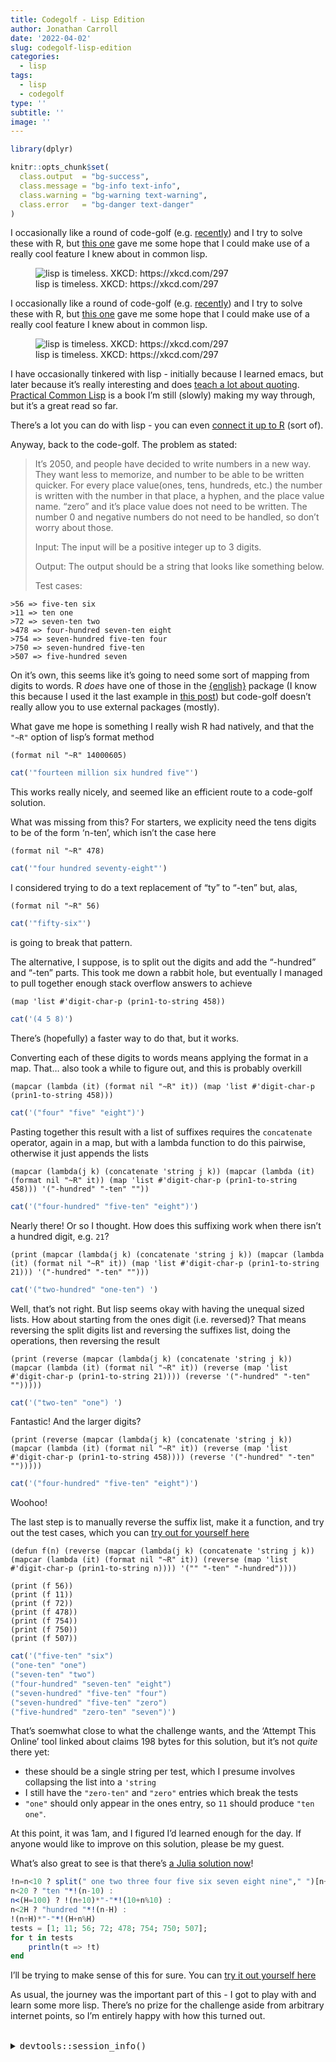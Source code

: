 ```yaml
---
title: Codegolf - Lisp Edition
author: Jonathan Carroll
date: '2022-04-02'
slug: codegolf-lisp-edition
categories:
  - lisp
tags:
  - lisp
  - codegolf
type: ''
subtitle: ''
image: ''
---
```


```r
library(dplyr)

knitr::opts_chunk$set(
  class.output  = "bg-success",
  class.message = "bg-info text-info",
  class.warning = "bg-warning text-warning",
  class.error   = "bg-danger text-danger"
)
```

I occasionally like a round of code-golf (e.g. [recently](https://jcarroll.com.au/2022/03/26/codegolfing-minecraft-lighting/)) and I try to solve these with R, but [this one](https://codegolf.stackexchange.com/questions/245778/numbers-in-2050) gave me some hope that I could make use of a really cool feature I knew about in common lisp.

![lisp is timeless. XKCD: https://xkcd.com/297](2022/04/02/codegolf-lisp-edition/images/lisp_cycles.png)

<!--more-->

I occasionally like a round of code-golf (e.g. [recently](https://jcarroll.com.au/2022/03/26/codegolfing-minecraft-lighting/)) and I try to solve these with R, but [this one](https://codegolf.stackexchange.com/questions/245778/numbers-in-2050) gave me some hope that I could make use of a really cool feature I knew about in common lisp.

![lisp is timeless. XKCD: https://xkcd.com/297](2022/04/02/codegolf-lisp-edition/images/lisp_cycles.png)

I have occasionally tinkered with lisp - initially because I learned emacs, but later because it's really interesting and does [teach a lot about quoting](https://www.milesmcbain.com/posts/the-roots-of-quotation/). [Practical Common Lisp](https://www.amazon.com.au/Practical-Common-LISP-Peter-Seibel/dp/1590592395) is a book I'm still (slowly) making my way through, but it's a great read so far.

There's a lot you can do with lisp - you can even [connect it up to R](https://github.com/dirkschumacher/llr) (sort of).

Anyway, back to the code-golf. The problem as stated:

>It's 2050, and people have decided to write numbers in a new way. They want less to memorize, and number to be able to be written quicker.
For every place value(ones, tens, hundreds, etc.) the number is written with the number in that place, a hyphen, and the place value name. "zero" and it's place value does not need to be written.
The number 0 and negative numbers do not need to be handled, so don't worry about those.
>
>Input:
>The input will be a positive integer up to 3 digits.
>
>Output:
>The output should be a string that looks like something below.
>
>Test cases:

```
>56 => five-ten six
>11 => ten one
>72 => seven-ten two
>478 => four-hundred seven-ten eight
>754 => seven-hundred five-ten four
>750 => seven-hundred five-ten
>507 => five-hundred seven
```

On it's own, this seems like it's going to need some sort of mapping from digits to words. R _does_ have one of those in the [{english}](https://cran.r-project.org/package=english) package (I know this because I used it the last example in [this post](https://jcarroll.com.au/2020/03/09/iseven-without-modulo/)) but code-golf doesn't really allow you to use external packages (mostly).

What gave me hope is something I really wish R had natively, and that the `"~R"` option of lisp's format method

```
(format nil "~R" 14000605) 
```
```r
cat('"fourteen million six hundred five"')
```
This works really nicely, and seemed like an efficient route to a code-golf solution. 

What was missing from this? For starters, we explicity need the tens digits to be of the form 'n-ten', which isn't the case here
```
(format nil "~R" 478) 
```
```r
cat('"four hundred seventy-eight"')
```
I considered trying to do a text replacement of "ty" to "-ten" but, alas,
```
(format nil "~R" 56) 
```
```r
cat('"fifty-six"')
```
is going to break that pattern.

The alternative, I suppose, is to split out the digits and add the "-hundred" and "-ten" parts. This took me down a rabbit hole, but eventually I managed to pull together enough stack overflow answers to achieve
```
(map 'list #'digit-char-p (prin1-to-string 458))
```
```r
cat('(4 5 8)')
```
There's (hopefully) a faster way to do that, but it works.

Converting each of these digits to words means applying the format in a map. That... also took a while to figure out, and this is probably overkill
```
(mapcar (lambda (it) (format nil "~R" it)) (map 'list #'digit-char-p (prin1-to-string 458)))
```
```r
cat('("four" "five" "eight")')
```
Pasting together this result with a list of suffixes requires the `concatenate` operator, again in a map, but with a lambda function to do this pairwise, otherwise it just appends the lists
```
(mapcar (lambda(j k) (concatenate 'string j k)) (mapcar (lambda (it) (format nil "~R" it)) (map 'list #'digit-char-p (prin1-to-string 458))) '("-hundred" "-ten" ""))
```
```r
cat('("four-hundred" "five-ten" "eight")')
```
Nearly there! Or so I thought. How does this suffixing work when there isn't a hundred digit, e.g. `21`?
```
(print (mapcar (lambda(j k) (concatenate 'string j k)) (mapcar (lambda (it) (format nil "~R" it)) (map 'list #'digit-char-p (prin1-to-string 21))) '("-hundred" "-ten" "")))
```
```r
cat('("two-hundred" "one-ten") ')
```
Well, that's not right. But lisp seems okay with having the unequal sized lists. How about starting from the ones digit (i.e. reversed)? That means reversing the split digits list and reversing the suffixes list, doing the operations, then reversing the result
```
(print (reverse (mapcar (lambda(j k) (concatenate 'string j k)) (mapcar (lambda (it) (format nil "~R" it)) (reverse (map 'list #'digit-char-p (prin1-to-string 21)))) (reverse '("-hundred" "-ten" "")))))
```
```r
cat('("two-ten" "one") ')
```
Fantastic! And the larger digits?
```
(print (reverse (mapcar (lambda(j k) (concatenate 'string j k)) (mapcar (lambda (it) (format nil "~R" it)) (reverse (map 'list #'digit-char-p (prin1-to-string 458)))) (reverse '("-hundred" "-ten" "")))))
```
```r
cat('("four-hundred" "five-ten" "eight")')
```
Woohoo!

The last step is to manually reverse the suffix list, make it a function, and try out the test cases, which you can [try out for yourself here](https://ato.pxeger.com/run?1=hVBNToQwFI5bzuDipS4oiyaDGWSSiXMIb9CBAh2hJe1jxpUXcYOJXsU76GlsB4cBNjZpmrzv9_Xtw-6zun8PPjss2Ob7i-ai6BQUVEVAjTgKYwXQhrcZN0Br3uxzTg_w7NBMq4yjUO5CaNFIVYJHoiUfqEQ3LLRpOIKSNZDXJwJuuMiAsJYW4S7MZSmRZRU3rAXaOuuYoWZ_ISpyB0JKCBDmCvin6lRuRE48FMCwzc_N7VmLLhuSB6fZbuFxB4U8Cq8DK1-CKyOOR4YHtRITML0fQesaq7MeT3pCWaeba4TuzKXTRCBkWeHUNVkvbC-asaN3milW_ygm5GSVzpeeNRo-qe-H9xc)
```
(defun f(n) (reverse (mapcar (lambda(j k) (concatenate 'string j k)) (mapcar (lambda (it) (format nil "~R" it)) (reverse (map 'list #'digit-char-p (prin1-to-string n)))) '("" "-ten" "-hundred"))))

(print (f 56))
(print (f 11))
(print (f 72))
(print (f 478))
(print (f 754))
(print (f 750))
(print (f 507))
```
```r
cat('("five-ten" "six") 
("one-ten" "one") 
("seven-ten" "two") 
("four-hundred" "seven-ten" "eight") 
("seven-hundred" "five-ten" "four") 
("seven-hundred" "five-ten" "zero") 
("five-hundred" "zero-ten" "seven")')
```
That's soemwhat close to what the challenge wants, and the 'Attempt This Online' tool linked about claims 198 bytes for this solution, but it's not *quite* there yet:

* these should be a single string per test, which I presume involves collapsing the list into a `'string`
* I still have the `"zero-ten"` and `"zero"` entries which break the tests
* `"one"` should only appear in the ones entry, so `11` should produce `"ten one"`.

At this point, it was 1am, and I figured I'd learned enough for the day. If anyone would like to improve on this solution, please be my guest.

What's also great to see is that there's [a Julia solution now](https://codegolf.stackexchange.com/a/245816/26763)!  
```julia
!n=n<10 ? split(" one two three four five six seven eight nine"," ")[n+1] :
n<20 ? "ten "*!(n-10) :
n<(H=100) ? !(n÷10)*"-"*!(10+n%10) :
n<2H ? "hundred "*!(n-H) :
!(n÷H)*"-"*!(H+n%H)
tests = [1; 11; 56; 72; 478; 754; 750; 507];
for t in tests
    println(t => !t)
end
```
I'll be trying to make sense of this for sure. You can [try it out yourself here](https://ato.pxeger.com/run?1=NZAxboNAEEV7TvFZKRLYRtpFdrBsE7dbp7VcRGIwG6HBgsHOXdK48Rmi1DlFbpOFmC1mR3_--9LM5_29r93b7XbvpUzWv98h57wzGnt059pJpNAwQa4NpGqJUDZ9i9JdCJ37QEcXYpA7VQJ2TGqhoOIDz80Rm4B36RCkxHvULIw4MToe9cjmRvt-D6_-fHl5ppLBYvScnyZXage66rloqXgk2GE0QnZirEds_FjgVaiTDjkOZmPSLVbPW2T-X2Zr36yWQ9Fe1tkxKJsWAscYmQD-nVvHUnMkyF8QShwQF__J04n-AA)

As usual, the journey was the important part of this - I got to play with and learn some more lisp. There's no prize for the challenge aside from arbitrary internet points, so I'm entirely happy with how this turned out.

<br />
<details>
  <summary>
    <tt>devtools::session_info()</tt>
  </summary>
```r
devtools::session_info()
```
</details>
<br />
